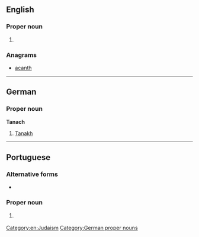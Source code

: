 ==English==

===Proper noun===
{{en-proper noun}}

# {{alternative form of|Tanakh|lang=en}}

===Anagrams===
* [[acanth#English|acanth]]


----

==German==
===Proper noun===
'''Tanach'''

# [[Tanakh]]

[[Category:en:Judaism]]
[[Category:German proper nouns]]

----

==Portuguese==

===Alternative forms===
* {{l/pt|Tanakh}}

===Proper noun===
{{pt-proper noun|m-f}}

# {{l/en|Tanakh}} {{gloss|body of Jewish scripture}}